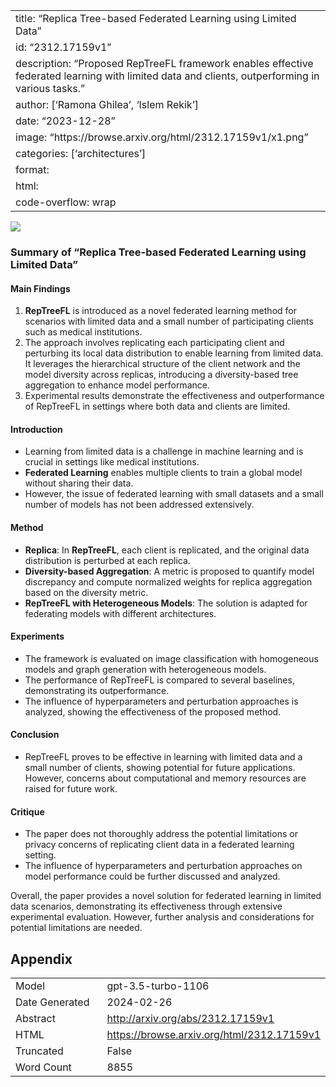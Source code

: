 
---
title: "Replica Tree-based Federated Learning using Limited Data"
id: "2312.17159v1"
description: "Proposed RepTreeFL framework enables effective federated learning with limited data and clients, outperforming in various tasks."
author: ['Ramona Ghilea', 'Islem Rekik']
date: "2023-12-28"
image: "https://browse.arxiv.org/html/2312.17159v1/x1.png"
categories: ['architectures']
format:
  html:
    code-overflow: wrap
---

![](https://browse.arxiv.org/html/2312.17159v1/x1.png)

### Summary of "Replica Tree-based Federated Learning using Limited Data"

#### Main Findings
1. **RepTreeFL** is introduced as a novel federated learning method for scenarios with limited data and a small number of participating clients such as medical institutions.
2. The approach involves replicating each participating client and perturbing its local data distribution to enable learning from limited data. It leverages the hierarchical structure of the client network and the model diversity across replicas, introducing a diversity-based tree aggregation to enhance model performance.
3. Experimental results demonstrate the effectiveness and outperformance of RepTreeFL in settings where both data and clients are limited.

#### Introduction
- Learning from limited data is a challenge in machine learning and is crucial in settings like medical institutions.
- **Federated Learning** enables multiple clients to train a global model without sharing their data.
- However, the issue of federated learning with small datasets and a small number of models has not been addressed extensively.

#### Method
- **Replica**: In **RepTreeFL**, each client is replicated, and the original data distribution is perturbed at each replica.
- **Diversity-based Aggregation**: A metric is proposed to quantify model discrepancy and compute normalized weights for replica aggregation based on the diversity metric.
- **RepTreeFL with Heterogeneous Models**: The solution is adapted for federating models with different architectures.

#### Experiments
- The framework is evaluated on image classification with homogeneous models and graph generation with heterogeneous models.
- The performance of RepTreeFL is compared to several baselines, demonstrating its outperformance.
- The influence of hyperparameters and perturbation approaches is analyzed, showing the effectiveness of the proposed method.

#### Conclusion
- RepTreeFL proves to be effective in learning with limited data and a small number of clients, showing potential for future applications. However, concerns about computational and memory resources are raised for future work.

#### Critique
- The paper does not thoroughly address the potential limitations or privacy concerns of replicating client data in a federated learning setting.
- The influence of hyperparameters and perturbation approaches on model performance could be further discussed and analyzed.

Overall, the paper provides a novel solution for federated learning in limited data scenarios, demonstrating its effectiveness through extensive experimental evaluation. However, further analysis and considerations for potential limitations are needed.

## Appendix

|          |          |
|----------|----------|
| Model     | gpt-3.5-turbo-1106       |
| Date Generated     | 2024-02-26       |
| Abstract | [http://arxiv.org/abs/2312.17159v1](http://arxiv.org/abs/2312.17159v1)        |
| HTML     | [https://browse.arxiv.org/html/2312.17159v1](https://browse.arxiv.org/html/2312.17159v1)       |
| Truncated       | False       |
| Word Count       | 8855       |